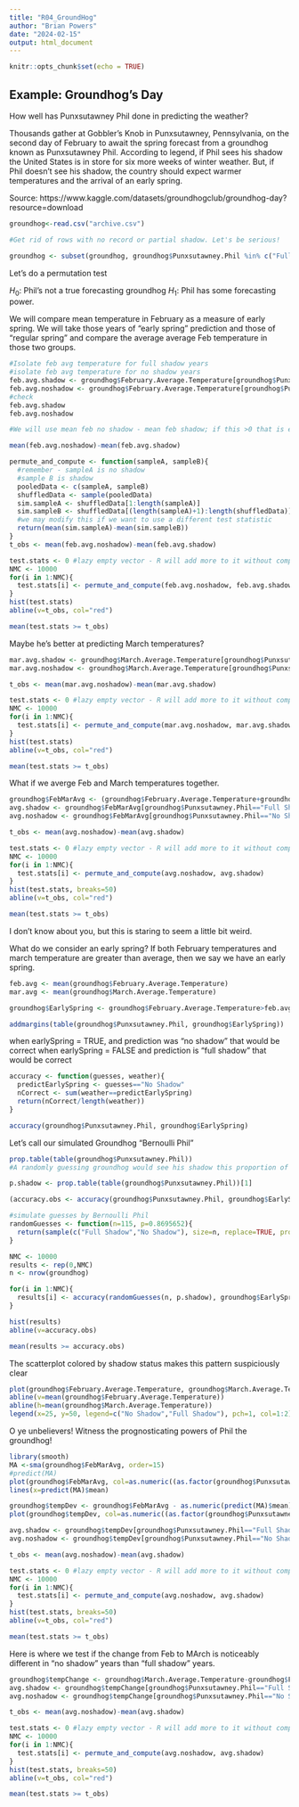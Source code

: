 ---
title: "R04_GroundHog"
author: "Brian Powers"
date: "2024-02-15"
output: html_document
---

```{r setup, include=FALSE}
knitr::opts_chunk$set(echo = TRUE)
```

## Example: Groundhog's Day

How well has Punxsutawney Phil done in predicting the weather?

Thousands gather at Gobbler’s Knob in Punxsutawney, Pennsylvania, on the second day of February to await the spring forecast from a groundhog known as Punxsutawney Phil. According to legend, if Phil sees his shadow the United States is in store for six more weeks of winter weather. But, if Phil doesn’t see his shadow, the country should expect warmer temperatures and the arrival of an early spring.

Source: https://www.kaggle.com/datasets/groundhogclub/groundhog-day?resource=download

```{r}
groundhog<-read.csv("archive.csv")

#Get rid of rows with no record or partial shadow. Let's be serious!

groundhog <- subset(groundhog, groundhog$Punxsutawney.Phil %in% c("Full Shadow","No Shadow") & !is.na(groundhog$February.Average.Temperature))
```

Let's do a permutation test

$H_0:$ Phil's not a true forecasting groundhog
$H_1:$ Phil has some forecasting power.

We will compare mean temperature in February as a measure of early spring. We will take those years of "early spring" prediction and those of "regular spring" and compare the average average Feb temperature in those two groups.

```{r}
#Isolate feb avg temperature for full shadow years
#isolate feb avg temperature for no shadow years
feb.avg.shadow <- groundhog$February.Average.Temperature[groundhog$Punxsutawney.Phil=="Full Shadow"]
feb.avg.noshadow <- groundhog$February.Average.Temperature[groundhog$Punxsutawney.Phil=="No Shadow"]
#check
feb.avg.shadow
feb.avg.noshadow
```


```{r}

#We will use mean feb no shadow - mean feb shadow; if this >0 that is evidence that the predictions work.

mean(feb.avg.noshadow)-mean(feb.avg.shadow)

permute_and_compute <- function(sampleA, sampleB){
  #remember - sampleA is no shadow
  #sample B is shadow
  pooledData <- c(sampleA, sampleB)
  shuffledData <- sample(pooledData)
  sim.sampleA <- shuffledData[1:length(sampleA)]
  sim.sampleB <- shuffledData[(length(sampleA)+1):length(shuffledData)]
  #we may modify this if we want to use a different test statistic
  return(mean(sim.sampleA)-mean(sim.sampleB)) 
}
t_obs <- mean(feb.avg.noshadow)-mean(feb.avg.shadow)

test.stats <- 0 #lazy empty vector - R will add more to it without complaining
NMC <- 10000
for(i in 1:NMC){
  test.stats[i] <- permute_and_compute(feb.avg.noshadow, feb.avg.shadow)
}
hist(test.stats)
abline(v=t_obs, col="red")

mean(test.stats >= t_obs)

```

Maybe he's better at predicting March temperatures?
```{r}
mar.avg.shadow <- groundhog$March.Average.Temperature[groundhog$Punxsutawney.Phil=="Full Shadow"]
mar.avg.noshadow <- groundhog$March.Average.Temperature[groundhog$Punxsutawney.Phil=="No Shadow"]

t_obs <- mean(mar.avg.noshadow)-mean(mar.avg.shadow)

test.stats <- 0 #lazy empty vector - R will add more to it without complaining
NMC <- 10000
for(i in 1:NMC){
  test.stats[i] <- permute_and_compute(mar.avg.noshadow, mar.avg.shadow)
}
hist(test.stats)
abline(v=t_obs, col="red")

mean(test.stats >= t_obs)
```

What if we averge Feb and March temperatures together.
```{r}
groundhog$FebMarAvg <- (groundhog$February.Average.Temperature+groundhog$March.Average.Temperature)/2
avg.shadow <- groundhog$FebMarAvg[groundhog$Punxsutawney.Phil=="Full Shadow"]
avg.noshadow <- groundhog$FebMarAvg[groundhog$Punxsutawney.Phil=="No Shadow"]

t_obs <- mean(avg.noshadow)-mean(avg.shadow)

test.stats <- 0 #lazy empty vector - R will add more to it without complaining
NMC <- 10000
for(i in 1:NMC){
  test.stats[i] <- permute_and_compute(avg.noshadow, avg.shadow)
}
hist(test.stats, breaks=50)
abline(v=t_obs, col="red")

mean(test.stats >= t_obs)

```
I don't know about you, but this is staring to seem a little bit weird. 





What do we consider an early spring? 
If both February temperatures and march temperature are greater than average, then we say we have an early spring.
```{r}
feb.avg <- mean(groundhog$February.Average.Temperature)
mar.avg <- mean(groundhog$March.Average.Temperature)

groundhog$EarlySpring <- groundhog$February.Average.Temperature>feb.avg & groundhog$March.Average.Temperature>mar.avg

addmargins(table(groundhog$Punxsutawney.Phil, groundhog$EarlySpring))
```

when earlySpring = TRUE, and prediction was "no shadow" that would be correct
when earlySpring = FALSE and prediction is "full shadow" that would be correct

```{r}
accuracy <- function(guesses, weather){
  predictEarlySpring <- guesses=="No Shadow"
  nCorrect <- sum(weather==predictEarlySpring)
  return(nCorrect/length(weather))
}

accuracy(groundhog$Punxsutawney.Phil, groundhog$EarlySpring)
```

Let's call our simulated Groundhog "Bernoulli Phil"

```{r}
prop.table(table(groundhog$Punxsutawney.Phil))
#A randomly guessing groundhog would see his shadow this proportion of the time

p.shadow <- prop.table(table(groundhog$Punxsutawney.Phil))[1]
```


```{r}
(accuracy.obs <- accuracy(groundhog$Punxsutawney.Phil, groundhog$EarlySpring))

#simulate guesses by Bernoulli Phil
randomGuesses <- function(n=115, p=0.8695652){
  return(sample(c("Full Shadow","No Shadow"), size=n, replace=TRUE, prob=c(p,1-p)))
}

NMC <- 10000
results <- rep(0,NMC)
n <- nrow(groundhog)

for(i in 1:NMC){
  results[i] <- accuracy(randomGuesses(n, p.shadow), groundhog$EarlySpring)
}

hist(results)
abline(v=accuracy.obs)

mean(results >= accuracy.obs)

```



The scatterplot colored by shadow status makes this pattern suspiciously clear

```{r}
plot(groundhog$February.Average.Temperature, groundhog$March.Average.Temperature, col=(as.numeric(groundhog$Punxsutawney.Phil=="Full Shadow") +1), xlab="Avg. Feb Temp", ylab="Avg. Mar Temp", main="National Feb/Mar Temp vs Shadow")
abline(v=mean(groundhog$February.Average.Temperature))
abline(h=mean(groundhog$March.Average.Temperature))
legend(x=25, y=50, legend=c("No Shadow","Full Shadow"), pch=1, col=1:2)
```

O ye unbelievers! Witness the prognosticating powers of Phil the groundhog!



```{r}
library(smooth)
MA <-sma(groundhog$FebMarAvg, order=15)
#predict(MA)
plot(groundhog$FebMarAvg, col=as.numeric((as.factor(groundhog$Punxsutawney.Phil)))+1, pch=16)
lines(x=predict(MA)$mean)

groundhog$tempDev <- groundhog$FebMarAvg - as.numeric(predict(MA)$mean)
plot(groundhog$tempDev, col=as.numeric((as.factor(groundhog$Punxsutawney.Phil)))+1, pch=16)

```


```{r}
avg.shadow <- groundhog$tempDev[groundhog$Punxsutawney.Phil=="Full Shadow"]
avg.noshadow <- groundhog$tempDev[groundhog$Punxsutawney.Phil=="No Shadow"]

t_obs <- mean(avg.noshadow)-mean(avg.shadow)

test.stats <- 0 #lazy empty vector - R will add more to it without complaining
NMC <- 10000
for(i in 1:NMC){
  test.stats[i] <- permute_and_compute(avg.noshadow, avg.shadow)
}
hist(test.stats, breaks=50)
abline(v=t_obs, col="red")

mean(test.stats >= t_obs)

```
Here is where we test if the change from Feb to MArch is noticeably different in "no shadow" years than "full shadow" years.

```{r}
groundhog$tempChange <- groundhog$March.Average.Temperature-groundhog$February.Average.Temperature
avg.shadow <- groundhog$tempChange[groundhog$Punxsutawney.Phil=="Full Shadow"]
avg.noshadow <- groundhog$tempChange[groundhog$Punxsutawney.Phil=="No Shadow"]

t_obs <- mean(avg.noshadow)-mean(avg.shadow)

test.stats <- 0 #lazy empty vector - R will add more to it without complaining
NMC <- 10000
for(i in 1:NMC){
  test.stats[i] <- permute_and_compute(avg.noshadow, avg.shadow)
}
hist(test.stats, breaks=50)
abline(v=t_obs, col="red")

mean(test.stats >= t_obs)

```
